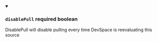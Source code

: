 
<details className="config-field" data-expandable="false" open>
<summary>

### `disablePull` <span class="config-field-required" data-required="false">required</span> <span class="config-field-type">boolean</span> <span class="config-field-default"></span>

DisablePull will disable pulling every time DevSpace is reevaluating this source

</summary>



</details>
